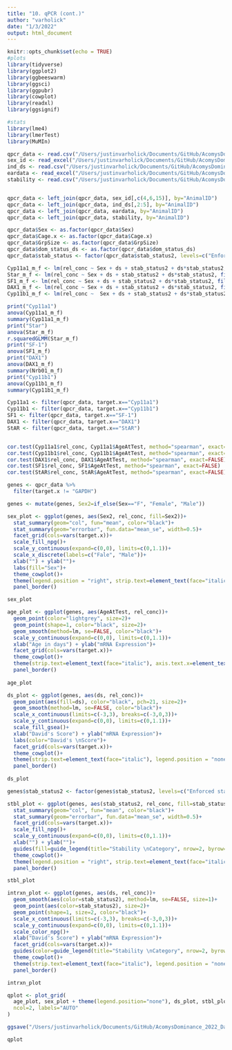 ```yaml
---
title: "10. qPCR (cont.)"
author: "varholick"
date: "1/3/2022"
output: html_document
---
```


```r
knitr::opts_chunk$set(echo = TRUE)
#plots
library(tidyverse)
library(ggplot2)
library(ggbeeswarm)
library(ggsci)
library(ggpubr)
library(cowplot)
library(readxl)
library(ggsignif)

#stats
library(lme4)
library(lmerTest)
library(MuMIn)

```
```r
qpcr_data <- read.csv("/Users/justinvarholick/Documents/GitHub/AcomysDominance_2022_Data_Results/Data/qpcr_combined_041123.csv")
sex_id <- read_excel("/Users/justinvarholick/Documents/GitHub/AcomysDominance_2022_Data_Results/Data/AcomysDomRegen_Inventory.xlsx", sheet = "Sheet1")
ind_ds <- read.csv("/Users/justinvarholick/Documents/GitHub/AcomysDominance_2022_Data_Results/Data/dscorebyanimal_edited.csv")
eardata <- read_excel("/Users/justinvarholick/Documents/GitHub/AcomysDominance_2022_Data_Results/Data/EarDaysToClose.xlsx")
stability <- read.csv("/Users/justinvarholick/Documents/GitHub/AcomysDominance_2022_Data_Results/Data/stabilitybycage.csv")


qpcr_data <- left_join(qpcr_data, sex_id[,c(4,6,15)], by="AnimalID")
qpcr_data <- left_join(qpcr_data, ind_ds[,2:5], by="AnimalID")
qpcr_data <- left_join(qpcr_data, eardata, by="AnimalID")
qpcr_data <- left_join(qpcr_data, stability, by="AnimalID")

qpcr_data$Sex <- as.factor(qpcr_data$Sex)
qpcr_data$Cage.x <- as.factor(qpcr_data$Cage.x)
qpcr_data$GrpSize <- as.factor(qpcr_data$GrpSize)
qpcr_data$dom_status_ds <- as.factor(qpcr_data$dom_status_ds)
qpcr_data$stab_status <- factor(qpcr_data$stab_status2, levels=c("Enforced stable", "Unstable", "Unenforced stable", "Unmeasurable"))
```

```r
Cyp11a1_m_f <- lm(rel_conc ~ Sex + ds + stab_status2 + ds*stab_status2, filter(qpcr_data, target.x=="Cyp11a1"))
Star_m_f <- lm(rel_conc ~ Sex + ds + stab_status2 + ds*stab_status2, filter(qpcr_data, target.x=="StAR"))
SF1_m_f <- lm(rel_conc ~ Sex + ds + stab_status2 + ds*stab_status2, filter(qpcr_data, target.x=="SF-1"))
DAX1_m_f <- lm(rel_conc ~ Sex + ds + stab_status2 + ds*stab_status2, filter(qpcr_data, target.x=="DAX1"))
Cyp11b1_m_f <- lm(rel_conc ~  Sex + ds + stab_status2 + ds*stab_status2, filter(qpcr_data, target.x=="Cyp11b1"))

print("Cyp11a1")
anova(Cyp11a1_m_f)
summary(Cyp11a1_m_f)
print("Star")
anova(Star_m_f)
r.squaredGLMM(Star_m_f)
print("SF-1")
anova(SF1_m_f)
print("DAX1")
anova(DAX1_m_f)
summary(Nrb01_m_f)
print("Cyp11b1")
anova(Cyp11b1_m_f)
summary(Cyp11b1_m_f)
```
```r
Cyp11a1 <- filter(qpcr_data, target.x=="Cyp11a1")
Cyp11b1 <- filter(qpcr_data, target.x=="Cyp11b1")
SF1 <- filter(qpcr_data, target.x=="SF-1")
DAX1 <- filter(qpcr_data, target.x=="DAX1")
StAR <- filter(qpcr_data, target.x=="StAR")


cor.test(Cyp11a1$rel_conc, Cyp11a1$AgeAtTest, method="spearman", exact=FALSE)
cor.test(Cyp11b1$rel_conc, Cyp11b1$AgeAtTest, method="spearman", exact=FALSE)
cor.test(DAX1$rel_conc, DAX1$AgeAtTest, method="spearman", exact=FALSE)
cor.test(SF1$rel_conc, SF1$AgeAtTest, method="spearman", exact=FALSE)
cor.test(StAR$rel_conc, StAR$AgeAtTest, method="spearman", exact=FALSE)
```


```r
genes <- qpcr_data %>% 
  filter(target.x != "GAPDH")

genes <- mutate(genes, Sex2=if_else(Sex=="F", "Female", "Male"))

sex_plot <- ggplot(genes, aes(Sex2, rel_conc, fill=Sex2))+
  stat_summary(geom="col", fun="mean", color="black")+
  stat_summary(geom="errorbar", fun.data="mean_se", width=0.5)+
  facet_grid(cols=vars(target.x))+
  scale_fill_npg()+
  scale_y_continuous(expand=c(0,0), limits=c(0,1.1))+
  scale_x_discrete(labels=c("Fale", "Male"))+
  xlab("") + ylab("")+
  labs(fill="Sex")+
  theme_cowplot()+
  theme(legend.position = "right", strip.text=element_text(face="italic"), axis.text.y=element_blank(), axis.text.x=element_text(angle=-90)) +
  panel_border()

sex_plot
```

```r
age_plot <- ggplot(genes, aes(AgeAtTest, rel_conc))+
  geom_point(color="lightgrey", size=2)+
  geom_point(shape=1, color="black", size=2)+
  geom_smooth(method=lm, se=FALSE, color="black")+
  scale_y_continuous(expand=c(0,0), limits=c(0,1.1))+
  xlab("Age in days") + ylab("mRNA Expression")+
  facet_grid(cols=vars(target.x))+
  theme_cowplot()+
  theme(strip.text=element_text(face="italic"), axis.text.x=element_text(angle=-90), legend.position = "none")+
  panel_border()
  
age_plot
```


```r

ds_plot <- ggplot(genes, aes(ds, rel_conc))+
  geom_point(aes(fill=ds), color="black", pch=21, size=2)+
  geom_smooth(method=lm, se=FALSE, color="black")+
  scale_x_continuous(limits=c(-3,3), breaks=c(-3,0,3))+
  scale_y_continuous(expand=c(0,0), limits=c(0,1.1))+
  scale_fill_gsea()+
  xlab("David's Score") + ylab("mRNA Expression")+
  labs(color="David's \nScore")+
  facet_grid(cols=vars(target.x))+
  theme_cowplot()+
  theme(strip.text=element_text(face="italic"), legend.position = "none")+
  panel_border()
  
ds_plot
```
```r

genes$stab_status2 <- factor(genes$stab_status2, levels=c("Enforced stable", "Unstable", "Unenforced stable", "Unmeasurable"))

stbl_plot <- ggplot(genes, aes(stab_status2, rel_conc, fill=stab_status2))+
  stat_summary(geom="col", fun="mean", color="black")+
  stat_summary(geom="errorbar", fun.data="mean_se", width=0.5)+
  facet_grid(cols=vars(target.x))+
  scale_fill_npg()+
  scale_y_continuous(expand=c(0,0), limits=c(0,1.1))+
  xlab("") + ylab("")+
  guides(fill=guide_legend(title="Stability \nCategory", nrow=2, byrow=TRUE))+
  theme_cowplot()+
  theme(legend.position = "right", strip.text=element_text(face="italic"), axis.text.y=element_blank()) +
  panel_border()

stbl_plot
```
```r
intrxn_plot <- ggplot(genes, aes(ds, rel_conc))+
  geom_smooth(aes(color=stab_status2), method=lm, se=FALSE, size=1)+ 
  geom_point(aes(color=stab_status2), size=2)+
  geom_point(shape=1, size=2, color="black")+
  scale_x_continuous(limits=c(-3,3), breaks=c(-3,0,3))+
  scale_y_continuous(expand=c(0,0), limits=c(0,1.1))+
  scale_color_npg()+
  xlab("David's Score") + ylab("mRNA Expression")+
  facet_grid(cols=vars(target.x))+
  guides(color=guide_legend(title="Stability \nCategory", nrow=2, byrow=TRUE))+
  theme_cowplot()+
  theme(strip.text=element_text(face="italic"), legend.position = "none")+
  panel_border()

intrxn_plot
```


```r

qplot <- plot_grid(
  age_plot, sex_plot + theme(legend.position="none"), ds_plot, stbl_plot+theme(legend.position="none"), intrxn_plot, 
  ncol=2, labels="AUTO"
)

ggsave("/Users/justinvarholick/Documents/GitHub/AcomysDominance_2022_Data_Results/R generated figures/Fig6_qpcr_plots_rev_April.png", qplot, units="in", width = 9, height =9, device='png', dpi=300)

qplot

```


